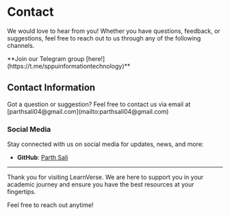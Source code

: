 # Contact

We would love to hear from you! Whether you have questions, feedback, or suggestions, feel free to reach out to us through any of the following channels.

<Callout emoji="🔗" type="info">
  **Join our Telegram group [here!](https://t.me/sppuinformationtechnology)**
</Callout>

## Contact Information


<Callout emoji="📬" type="info">
  Got a question or suggestion? Feel free to contact us via email at
  [parthsali04@gmail.com](mailto:parthsali04@gmail.com)
</Callout>

### Social Media

Stay connected with us on social media for updates, news, and more:

- **GitHub**: [Parth Sali](https://github.com/parthsali)

---

Thank you for visiting LearnVerse. We are here to support you in your academic journey and ensure you have the best resources at your fingertips.

Feel free to reach out anytime!
